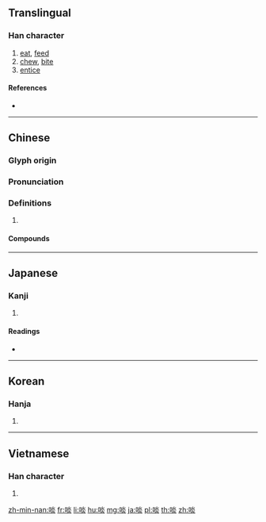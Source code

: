 {{also|啗}}
==Translingual==

===Han character===
{{Han char|rn=30|rad=口|as=08|sn=11|four=69089|canj=RFF|ids=⿰口炎}}

# [[eat]], [[feed]]
# [[chew]], [[bite]]
# [[entice]]

====References====
* {{Han ref|kx=0196.030|dkj=03824|dj=0417.040|hdz=10646.010|uh=5556|ud=21846|bh=B0DC|bd=45276}}

----

==Chinese==
{{zh-forms|alt=噉}}

===Glyph origin===
{{Han etym}}

===Pronunciation===
{{zh-pron
|m=dàn
|c=daam6
|mn=tam
|mc=y
|oc=y
|cat=v
}}

===Definitions===
{{zh-hanzi}}

# {{rfdef|zh}}

====Compounds====
{{zh-der|倒啖蔗|啖蔗|大啖一番|啖食|啖噬|啖名|啖指咬舌|拔葵啖棗|飽啖一頓|餐松啖柏}}

----

==Japanese==

===Kanji===
{{ja-kanji|grade=|rs=口08}}

# {{defn|lang=ja|sort=口08}}

====Readings====
* {{ja-readings|goon=[[だん]] (dan)|kanon=[[たん]] (tan)|kun=[[くう]] (kuu), [[くらわす]] (kurawasu)}}

----

==Korean==

===Hanja===
{{ko-hanja|hangeul=담|rv=dam|mr=tam}}

# {{defn|lang=ko|sort=口08}}

----

==Vietnamese==

===Han character===
{{vi-hantu|[[dạm]], [[đạm]], [[giảm]]|rs=口08}}

# {{defn|lang=vi|sort=口08}}

[[zh-min-nan:啖]]
[[fr:啖]]
[[li:啖]]
[[hu:啖]]
[[mg:啖]]
[[ja:啖]]
[[pl:啖]]
[[th:啖]]
[[zh:啖]]